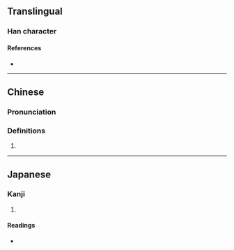 {{character info}}
==Translingual==

===Han character===
{{Han char|rn=86|rad=火|as=07|sn=11|four=|canj=FGLC|ids=⿰火赤}}

====References====
* {{Han ref|kx=0672.130|dkj=19068|dj=1080.280|hdz=32203.060|uh=7103|ud=28931}}

----

==Chinese==
{{zh-forms}}

===Pronunciation===
{{zh-pron
|m=hè,huò
|cat=
}}

===Definitions===
{{zh-hanzi}}

# {{rfdef|zh}}

----

==Japanese==

===Kanji===
{{ja-kanji|grade=|rs=火07}}

# {{rfdef|ja|sort=火07}}

====Readings====
* {{ja-readings|on=かく, きゃく, けき}}